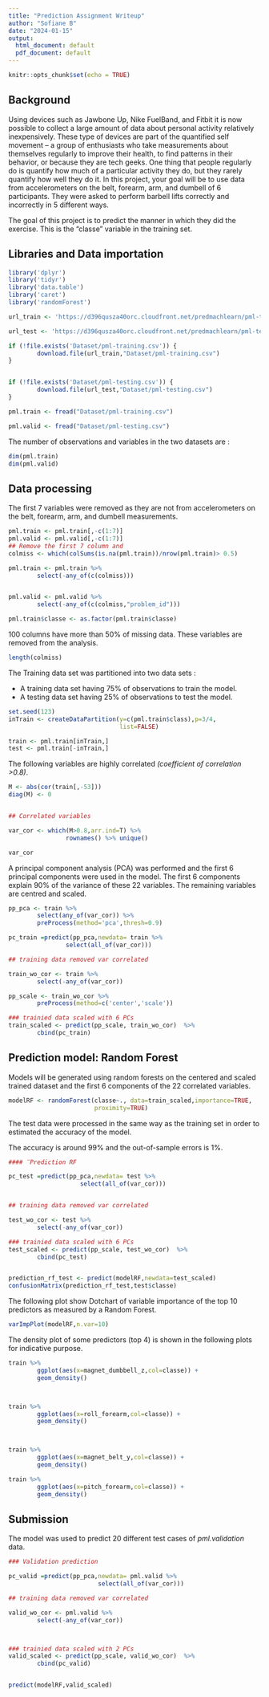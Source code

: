 ```yaml
---
title: "Prediction Assignment Writeup"
author: "Sofiane B"
date: "2024-01-15"
output:
  html_document: default
  pdf_document: default
---
```


```r
knitr::opts_chunk$set(echo = TRUE)
```


## Background

Using devices such as Jawbone Up, Nike FuelBand, and Fitbit it is now possible to collect a large amount of data about personal activity relatively inexpensively. These type of devices are part of the quantified self movement – a group of enthusiasts who take measurements about themselves regularly to improve their health, to find patterns in their behavior, or because they are tech geeks. One thing that people regularly do is quantify how much of a particular activity they do, but they rarely quantify how well they do it. In this project, your goal will be to use data from accelerometers on the belt, forearm, arm, and dumbell of 6 participants. They were asked to perform barbell lifts correctly and incorrectly in 5 different ways. 

The goal of this project is to predict the manner in which they did the exercise. This is the "classe" variable in the training set. 

## Libraries and Data importation 

```r
library('dplyr')
library('tidyr')
library('data.table')
library('caret')
library('randomForest')

url_train <- 'https://d396qusza40orc.cloudfront.net/predmachlearn/pml-training.csv'

url_test <- 'https://d396qusza40orc.cloudfront.net/predmachlearn/pml-testing.csv'

if (!file.exists('Dataset/pml-training.csv')) {
        download.file(url_train,"Dataset/pml-training.csv")
}


if (!file.exists('Dataset/pml-testing.csv')) {
        download.file(url_test,"Dataset/pml-testing.csv")
}

pml.train <- fread("Dataset/pml-training.csv")

pml.valid <- fread("Dataset/pml-testing.csv")

```

The number of observations and variables in the two datasets are :
```r
dim(pml.train)
dim(pml.valid)
```


## Data processing

The first 7 variables were removed as they are not from accelerometers on the belt, forearm, arm, and dumbell measurements. 
```r
pml.train <- pml.train[,-c(1:7)]
pml.valid <- pml.valid[,-c(1:7)]
## Remove the first 7 column and 
colmiss <- which(colSums(is.na(pml.train))/nrow(pml.train)> 0.5)

pml.train <- pml.train %>%
        select(-any_of(c(colmiss)))


pml.valid <- pml.valid %>%
        select(-any_of(c(colmiss,"problem_id")))

pml.train$classe <- as.factor(pml.train$classe)

```
 
100 columns have more than 50% of missing data. These variables are removed from the analysis.
```r
length(colmiss)
```

The Training data set was partitioned into two data sets : 

- A training data set having 75% of observations to train the model. 
- A testing data set having 25% of observations to test the model.


```r
set.seed(123)
inTrain <- createDataPartition(y=c(pml.train$class),p=3/4,
                               list=FALSE)

train <- pml.train[inTrain,]
test <- pml.train[-inTrain,]
```

The following variables are highly correlated *(coefficient of correlation >0.8)*. 

```r
M <- abs(cor(train[,-53]))
diag(M) <- 0


## Correlated variables

var_cor <- which(M>0.8,arr.ind=T) %>%
                rownames() %>% unique()

var_cor
```

A principal component analysis (PCA) was performed and the first 6 principal components were used in the model. The first 6 components explain 90% of the variance of these 22 variables. The remaining variables are centred and scaled.

```r
pp_pca <- train %>%
        select(any_of(var_cor)) %>%
        preProcess(method='pca',thresh=0.9)

pc_train =predict(pp_pca,newdata= train %>%
                select(all_of(var_cor)))

```


```r
## training data removed var correlated 

train_wo_cor <- train %>%
        select(-any_of(var_cor)) 

pp_scale <- train_wo_cor %>%
        preProcess(method=c('center','scale'))

### trainied data scaled with 6 PCs
train_scaled <- predict(pp_scale, train_wo_cor)  %>% 
        cbind(pc_train)

```

## Prediction model: Random Forest

Models will be generated using random forests on the centered and scaled trained dataset and the first 6 components of the 22 correlated variables.

```r

modelRF <- randomForest(classe~., data=train_scaled,importance=TRUE,
                        proximity=TRUE)

```

The test data were processed in the same way as the training set in order to estimated the accuracy of the model.

The accuracy is around 99% and the out-of-sample errors is 1%.
```r
#### ¨Prediction RF

pc_test =predict(pp_pca,newdata= test %>%
                    select(all_of(var_cor)))


## training data removed var correlated 

test_wo_cor <- test %>%
        select(-any_of(var_cor)) 

### trainied data scaled with 6 PCs
test_scaled <- predict(pp_scale, test_wo_cor)  %>% 
        cbind(pc_test)


prediction_rf_test <- predict(modelRF,newdata=test_scaled) 
confusionMatrix(prediction_rf_test,test$classe)

```

The following plot show Dotchart of variable importance of the top 10 predictors as measured by a Random Forest.


```r

varImpPlot(modelRF,n.var=10)

```

The density plot of some predictors (top 4) is shown in the following plots for indicative purpose.

```r

train %>%
        ggplot(aes(x=magnet_dumbbell_z,col=classe)) +
        geom_density()



train %>%
        ggplot(aes(x=roll_forearm,col=classe)) +
        geom_density()



train %>%
        ggplot(aes(x=magnet_belt_y,col=classe)) +
        geom_density()

train %>%
        ggplot(aes(x=pitch_forearm,col=classe)) +
        geom_density()
```


## Submission

The model was used to predict 20 different test cases of *pml.validation* data.
```r

### Validation prediction 

pc_valid =predict(pp_pca,newdata= pml.valid %>%
                         select(all_of(var_cor)))

## training data removed var correlated 

valid_wo_cor <- pml.valid %>%
        select(-any_of(var_cor)) 



### trainied data scaled with 2 PCs
valid_scaled <- predict(pp_scale, valid_wo_cor)  %>% 
        cbind(pc_valid)


predict(modelRF,valid_scaled) 

```
